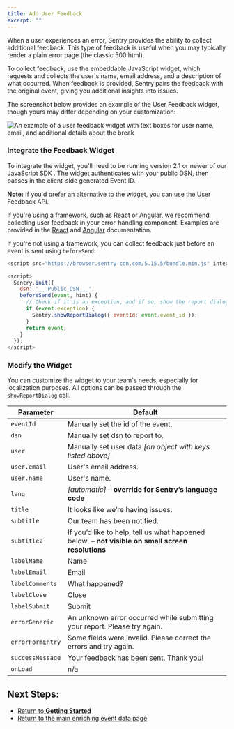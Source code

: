 ```yaml
---
title: Add User Feedback
excerpt: ""
---
```

When a user experiences an error, Sentry provides the ability to collect additional feedback. This type of feedback is useful when you may typically render a plain error page (the classic 500.html).

To collect feedback, use the embeddable JavaScript widget, which requests and collects the user's name, email address, and a description of what occurred. When feedback is provided, Sentry pairs the feedback with the original event, giving you additional insights into issues.

The screenshot below provides an example of the User Feedback widget, though yours may differ depending on your customization:

![An example of a user feedback widget with text boxes for user name, email, and additional details about the break](user_feedback_widget.png)

### Integrate the Feedback Widget

To integrate the widget, you'll need to be running version 2.1 or newer of our JavaScript SDK . The widget authenticates with your public DSN, then passes in the client-side generated Event ID.

**Note:** If you'd prefer an alternative to the widget, you can use the User Feedback API.

If you're using a framework, such as React or Angular, we recommend collecting user feedback in your error-handling component. Examples are provided in the [React](platforms/javascript/react) and [Angular](platforms/javascript/react) documentation.

If you're not using a framework, you can collect feedback just before an event is sent using `beforeSend`:

```JavaScript
<script src="https://browser.sentry-cdn.com/5.15.5/bundle.min.js" integrity="sha384-wF7Jc4ZlWVxe/L8Ji3hOIBeTgo/HwFuaeEfjGmS3EXAG7Y+7Kjjr91gJpJtr+PAT" crossorigin="anonymous"></script>

<script>
  Sentry.init({
    dsn: '___Public_DSN___',
    beforeSend(event, hint) {
      // Check if it is an exception, and if so, show the report dialog
      if (event.exception) {
        Sentry.showReportDialog({ eventId: event.event_id });
      }
      return event;
    }
  });
</script>
```

### Modify the Widget

You can customize the widget to your team's needs, especially for localization purposes. All options can be passed through the `showReportDialog` call.

| Parameter  | Default |
| -----------| --- |
| `eventId` | Manually set the id of the event. |
| `dsn` | Manually set dsn to report to. |
| `user` | Manually set user data _[an object with keys listed above]_. |
| `user.email` | User's email address. |
| `user.name` | User's name. |
| `lang` | _[automatic]_ – **override for Sentry’s language code** |
| `title` | It looks like we’re having issues. |
| `subtitle` | Our team has been notified. |
| `subtitle2` | If you’d like to help, tell us what happened below. – **not visible on small screen resolutions** |
| `labelName` | Name |
| `labelEmail` | Email |
| `labelComments` | What happened? |
| `labelClose` | Close |
| `labelSubmit` | Submit |
| `errorGeneric` | An unknown error occurred while submitting your report. Please try again. |
| `errorFormEntry` | Some fields were invalid. Please correct the errors and try again. |
| `successMessage` | Your feedback has been sent. Thank you! |
| `onLoad` | n/a |

## Next Steps:

 - [Return to **Getting Started**](/sdks/javascript/)
 - [Return to the main enriching event data page](intro)
